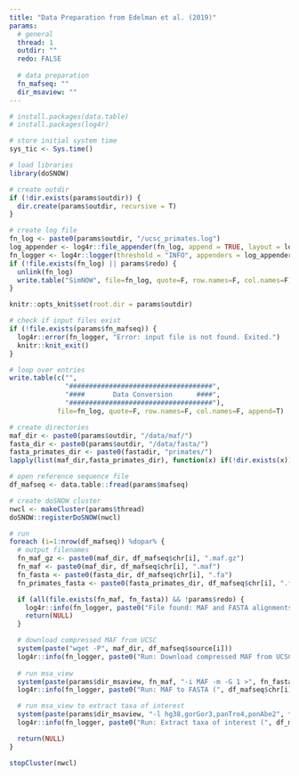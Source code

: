 ```yaml
---
title: "Data Preparation from Edelman et al. (2019)"
params:
  # general
  thread: 1
  outdir: ""
  redo: FALSE
  
  # data preparation
  fn_mafseq: ""
  dir_msaview: ""
---
```


```r
# install.packages(data.table)
# install.packages(log4r)

# store initial system time
sys_tic <- Sys.time()

# load libraries
library(doSNOW)

# create outdir
if (!dir.exists(params$outdir)) {
  dir.create(params$outdir, recursive = T)
}

# create log file
fn_log <- paste0(params$outdir, "/ucsc_primates.log")
log_appender <- log4r::file_appender(fn_log, append = TRUE, layout = log4r::default_log_layout())
fn_logger <- log4r::logger(threshold = "INFO", appenders = log_appender)
if (!file.exists(fn_log) || params$redo) {
  unlink(fn_log)
  write.table("SimNOW", file=fn_log, quote=F, row.names=F, col.names=F)
}

knitr::opts_knit$set(root.dir = params$outdir)
```

```r
# check if input files exist
if (!file.exists(params$fn_mafseq)) {
  log4r::error(fn_logger, "Error: input file is not found. Exited.")
  knitr::knit_exit()
}

# loop over entries
write.table(c("",
              "####################################",
              "####       Data Conversion      ####",
              "####################################"),
            file=fn_log, quote=F, row.names=F, col.names=F, append=T)

# create directories
maf_dir <- paste0(params$outdir, "/data/maf/")
fasta_dir <- paste0(params$outdir, "/data/fasta/")
fasta_primates_dir <- paste0(fastadir, "primates/")
lapply(list(maf_dir,fasta_primates_dir), function(x) if(!dir.exists(x)) dir.create(x, recursive=T))

# open reference sequence file
df_mafseq <- data.table::fread(params$mafseq)

# create doSNOW cluster
nwcl <- makeCluster(params$thread)
doSNOW::registerDoSNOW(nwcl)

# run
foreach (i=1:nrow(df_mafseq)) %dopar% {
  # output filenames
  fn_maf_gz <- paste0(maf_dir, df_mafseq$chr[i], ".maf.gz")
  fn_maf <- paste0(maf_dir, df_mafseq$chr[i], ".maf")
  fn_fasta <- paste0(fasta_dir, df_mafseq$chr[i], ".fa")
  fn_primates_fasta <- paste0(fasta_primates_dir, df_mafseq$chr[i], ".fa")

  if (all(file.exists(fn_maf, fn_fasta)) && !params$redo) {
    log4r::info(fn_logger, paste0("File found: MAF and FASTA alignments for ", df_mafseq$chr[i], "."))
    return(NULL)
  }

  # download compressed MAF from UCSC
  system(paste("wget -P", maf_dir, df_mafseq$source[i]))
  log4r::info(fn_logger, paste0("Run: Download compressed MAF from UCSC (", df_mafseq$chr[i], ")."))
  
  # run msa_view
  system(paste(params$dir_msaview, fn_maf, "-i MAF -m -G 1 >", fn_fasta))
  log4r::info(fn_logger, paste0("Run: MAF to FASTA (", df_mafseq$chr[i], ")."))

  # run msa_view to extract taxa of interest
  system(paste(params$dir_msaview, "-l hg38,gorGor3,panTro4,ponAbe2", fn_fasta, ">", fn_primates_fasta))
  log4r::info(fn_logger, paste0("Run: Extract taxa of interest (", df_mafseq$chr[i], ")."))

  return(NULL)
}

stopCluster(nwcl)
```